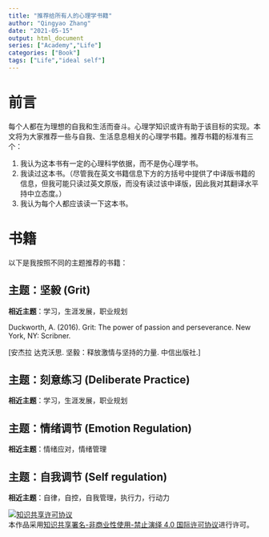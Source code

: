 ```yaml
---
title: "推荐给所有人的心理学书籍"
author: "Qingyao Zhang"
date: "2021-05-15"
output: html_document
series: ["Academy","Life"]
categories: ["Book"]
tags: ["Life","ideal self"]
---
```


# 前言

每个人都在为理想的自我和生活而奋斗。心理学知识或许有助于该目标的实现。本文将为大家推荐一些与自我、生活息息相关的心理学书籍。推荐书籍的标准有三个：

1. 我认为这本书有一定的心理科学依据，而不是伪心理学书。
2. 我读过这本书。（尽管我在英文书籍信息下方的方括号中提供了中译版书籍的信息，但我可能只读过英文原版，而没有读过该中译版，因此我对其翻译水平持中立态度。）
3. 我认为每个人都应该读一下这本书。

# 书籍

以下是我按照不同的主题推荐的书籍：

## 主题：坚毅 (Grit)

**相近主题**：学习，生涯发展，职业规划

Duckworth, A. (2016). Grit: The power of passion and perseverance. New York, NY: Scribner.

[安杰拉 达克沃思. 坚毅：释放激情与坚持的力量. 中信出版社.]

## 主题：刻意练习 (Deliberate Practice)

**相近主题**：学习，生涯发展，职业规划


## 主题：情绪调节 (Emotion Regulation)

**相近主题**：情绪应对，情绪管理


## 主题：自我调节 (Self regulation)

**相近主题**：自律，自控，自我管理，执行力，行动力


<a rel="license" href="http://creativecommons.org/licenses/by-nc-nd/4.0/"><img alt="知识共享许可协议" style="border-width:0" src="https://i.creativecommons.org/l/by-nc-nd/4.0/88x31.png" /></a><br />本作品采用<a rel="license" href="http://creativecommons.org/licenses/by-nc-nd/4.0/">知识共享署名-非商业性使用-禁止演绎 4.0 国际许可协议</a>进行许可。